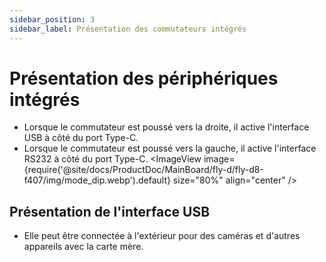 ```yaml
---
sidebar_position: 3
sidebar_label: Présentation des commutateurs intégrés
---
```


# Présentation des périphériques intégrés

* Lorsque le commutateur est poussé vers la droite, il active l'interface USB à côté du port Type-C.
* Lorsque le commutateur est poussé vers la gauche, il active l'interface RS232 à côté du port Type-C.
    <ImageView image={require('@site/docs/ProductDoc/MainBoard/fly-d/fly-d8-f407/img/mode_dip.webp').default} size="80%" align="center" />

## Présentation de l'interface USB
    
* Elle peut être connectée à l'extérieur pour des caméras et d'autres appareils avec la carte mère.